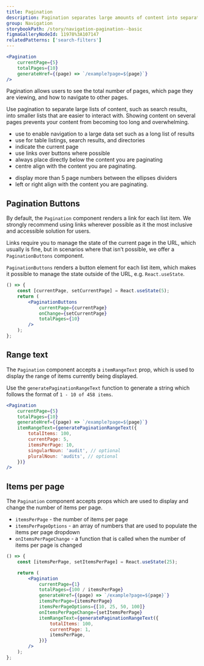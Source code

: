 ```yaml
---
title: Pagination
description: Pagination separates large amounts of content into separate pages, which helps reduce cognitive load.
group: Navigation
storybookPath: /story/navigation-pagination--basic
figmaGalleryNodeId: 11978%3A107147
relatedPatterns: ['search-filters']
---
```


```jsx live
<Pagination
	currentPage={5}
	totalPages={10}
	generateHref={(page) => `/example?page=${page}`}
/>
```

Pagination allows users to see the total number of pages, which page they are viewing, and how to navigate to other pages.

Use pagination to separate large lists of content, such as search results, into smaller lists that are easier to interact with. Showing content on several pages prevents your content from becoming too long and overwhelming.

<DoHeading />

- use to enable navigation to a large data set such as a long list of results
- use for table listings, search results, and directories
- indicate the current page
- use links over buttons where possible
- always place directly below the content you are paginating
- centre align with the content you are paginating.

<DontHeading />

- display more than 5 page numbers between the ellipses dividers
- left or right align with the content you are paginating.

## Pagination Buttons

By default, the `Pagination` component renders a link for each list item. We strongly recommend using links wherever possible as it the most inclusive and accessible solution for users.

Links require you to manage the state of the current page in the URL, which usually is fine, but in scenarios where that isn’t possible, we offer a `PaginationButtons` component.

`PaginationButtons` renders a button element for each list item, which makes it possible to manage the state outside of the URL, e.g. `React.useState`.

```jsx live
() => {
	const [currentPage, setCurrentPage] = React.useState(5);
	return (
		<PaginationButtons
			currentPage={currentPage}
			onChange={setCurrentPage}
			totalPages={10}
		/>
	);
};
```

## Range text

The `Pagination` component accepts a `itemRangeText` prop, which is used to display the range of items currently being displayed.

Use the `generatePaginationRangeText` function to generate a string which follows the format of `1 - 10 of 458 items`.

```jsx live
<Pagination
	currentPage={5}
	totalPages={10}
	generateHref={(page) => `/example?page=${page}`}
	itemRangeText={generatePaginationRangeText({
		totalItems: 100,
		currentPage: 5,
		itemsPerPage: 10,
		singularNoun: 'audit', // optional
		pluralNoun: 'audits', // optional
	})}
/>
```

## Items per page

The `Pagination` component accepts props which are used to display and change the number of items per page.

- `itemsPerPage` - the number of items per page
- `itemsPerPageOptions` - an array of numbers that are used to populate the items per page dropdown
- `onItemsPerPageChange` - a function that is called when the number of items per page is changed

```jsx live
() => {
	const [itemsPerPage, setItemsPerPage] = React.useState(25);

	return (
		<Pagination
			currentPage={1}
			totalPages={100 / itemsPerPage}
			generateHref={(page) => `/example?page=${page}`}
			itemsPerPage={itemsPerPage}
			itemsPerPageOptions={[10, 25, 50, 100]}
			onItemsPerPageChange={setItemsPerPage}
			itemRangeText={generatePaginationRangeText({
				totalItems: 100,
				currentPage: 1,
				itemsPerPage,
			})}
		/>
	);
};
```
